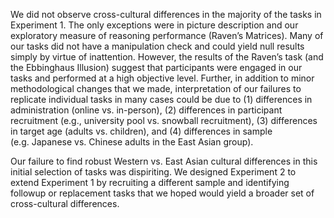 We did not observe cross-cultural differences in the majority of the tasks in Experiment 1. The only exceptions were in picture description and our exploratory measure of reasoning performance (Raven's Matrices). Many of our tasks did not have a manipulation check and could yield null results simply by virtue of inattention. However, the results of the Raven's task (and the Ebbinghaus Illusion) suggest that participants were engaged in our tasks and performed at a high objective level. Further, in addition to minor methodological changes that we made,  interpretation of our failures to replicate individual tasks in many cases could be due to (1) differences in administration (online vs. in-person), (2) differences in participant recruitment (e.g., university pool vs. snowball recruitment), (3) differences in target age (adults vs. children), and (4) differences in sample (e.g. Japanese vs. Chinese adults in the East Asian group). 

Our failure to find robust Western vs. East Asian cultural differences in this initial selection of tasks was dispiriting. We designed Experiment 2 to extend Experiment 1 by recruiting a different sample and identifying followup or replacement tasks that we hoped would yield a broader set of cross-cultural differences. 
